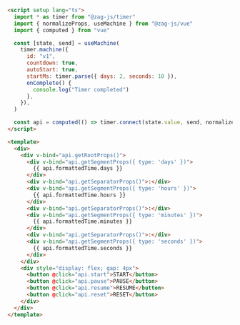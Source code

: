 ```html
<script setup lang="ts">
  import * as timer from "@zag-js/timer"
  import { normalizeProps, useMachine } from "@zag-js/vue"
  import { computed } from "vue"

  const [state, send] = useMachine(
    timer.machine({
      id: "v1",
      countdown: true,
      autoStart: true,
      startMs: timer.parse({ days: 2, seconds: 10 }),
      onComplete() {
        console.log("Timer completed")
      },
    }),
  )

  const api = computed(() => timer.connect(state.value, send, normalizeProps))
</script>

<template>
  <div>
    <div v-bind="api.getRootProps()">
      <div v-bind="api.getSegmentProps({ type: 'days' })">
        {{ api.formattedTime.days }}
      </div>
      <div v-bind="api.getSeparatorProps()">:</div>
      <div v-bind="api.getSegmentProps({ type: 'hours' })">
        {{ api.formattedTime.hours }}
      </div>
      <div v-bind="api.getSeparatorProps()">:</div>
      <div v-bind="api.getSegmentProps({ type: 'minutes' })">
        {{ api.formattedTime.minutes }}
      </div>
      <div v-bind="api.getSeparatorProps()">:</div>
      <div v-bind="api.getSegmentProps({ type: 'seconds' })">
        {{ api.formattedTime.seconds }}
      </div>
    </div>
    <div style="display: flex; gap: 4px">
      <button @click="api.start">START</button>
      <button @click="api.pause">PAUSE</button>
      <button @click="api.resume">RESUME</button>
      <button @click="api.reset">RESET</button>
    </div>
  </div>
</template>
```
